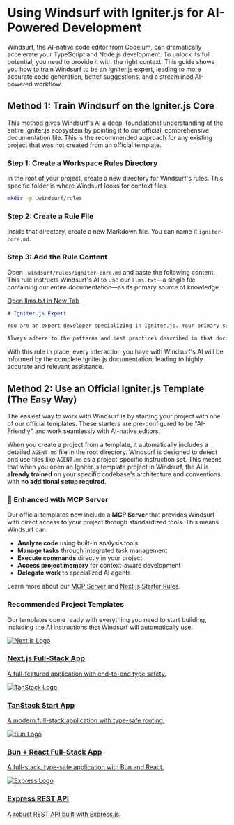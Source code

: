# Using Windsurf with Igniter.js for AI-Powered Development

Windsurf, the AI-native code editor from Codeium, can dramatically accelerate your TypeScript and Node.js development. To unlock its full potential, you need to provide it with the right context. This guide shows you how to train Windsurf to be an Igniter.js expert, leading to more accurate code generation, better suggestions, and a streamlined AI-powered workflow.

## Method 1: Train Windsurf on the Igniter.js Core

This method gives Windsurf's AI a deep, foundational understanding of the entire Igniter.js ecosystem by pointing it to our official, comprehensive documentation file. This is the recommended approach for any existing project that was not created from an official template.

### Step 1: Create a Workspace Rules Directory

In the root of your project, create a new directory for Windsurf's rules. This specific folder is where Windsurf looks for context files.

```bash
mkdir -p .windsurf/rules
```

### Step 2: Create a Rule File

Inside that directory, create a new Markdown file. You can name it `igniter-core.md`.

### Step 3: Add the Rule Content

Open `.windsurf/rules/igniter-core.md` and paste the following content. This rule instructs Windsurf's AI to use our `llms.txt`—a single file containing our entire documentation—as its primary source of knowledge.

<div className="my-4">
    <a href="https://igniterjs.com/llms.txt" target="_blank" rel="noopener noreferrer" className="inline-flex items-center justify-center rounded-md border border-border bg-transparent px-4 py-2 text-sm font-medium text-foreground transition-colors hover:bg-accent hover:text-accent-foreground focus-visible:outline-none focus-visible:ring-2 focus-visible:ring-ring focus-visible:ring-offset-2 disabled:pointer-events-none disabled:opacity-50">
      Open llms.txt in New Tab
    </a>
</div>

```markdown
# Igniter.js Expert

You are an expert developer specializing in Igniter.js. Your primary source of knowledge for all framework-related questions and code generation is the official documentation, which can be found in its entirety at: https://igniterjs.com/llms.txt.

Always adhere to the patterns and best practices described in that document. Before answering any question, consult this source to ensure accuracy.
```

With this rule in place, every interaction you have with Windsurf's AI will be informed by the complete Igniter.js documentation, leading to highly accurate and relevant assistance.

## Method 2: Use an Official Igniter.js Template (The Easy Way)

The easiest way to work with Windsurf is by starting your project with one of our official templates. These starters are pre-configured to be "AI-Friendly" and work seamlessly with AI-native editors.

When you create a project from a template, it automatically includes a detailed `AGENT.md` file in the root directory. Windsurf is designed to detect and use files like `AGENT.md` as a project-specific instruction set. This means that when you open an Igniter.js template project in Windsurf, the AI is **already trained** on your specific codebase's architecture and conventions with **no additional setup required**.

### 🚀 Enhanced with MCP Server

Our official templates now include a **MCP Server** that provides Windsurf with direct access to your project through standardized tools. This means Windsurf can:

- **Analyze code** using built-in analysis tools
- **Manage tasks** through integrated task management
- **Execute commands** directly in your project
- **Access project memory** for context-aware development
- **Delegate work** to specialized AI agents

Learn more about our [MCP Server](/docs/code-agents/mcp-server) and [Next.js Starter Rules](/docs/code-agents/nextjs-starter-rules).

### Recommended Project Templates

Our templates come ready with everything you need to start building, including the AI instructions that Windsurf will automatically use.

<div className="grid grid-cols-1 gap-4 my-8">
    <a href="/templates/starter-nextjs" className="block p-4 rounded-lg border hover:bg-accent/50 hover:shadow-lg transition-all duration-200">
      <div className="flex items-center space-x-4">
        <span className="size-12 border bg-secondary dark:bg-transparent border-border rounded-md p-1 flex items-center justify-center">
          <img src="https://svgl.app/library/nextjs_icon_dark.svg" alt="Next.js Logo" className="h-6 flex-shrink-0 grayscale invert-0 dark:invert" />
        </span>
        <div className="flex-1">
          <h3 className="text-sm font-semibold">Next.js Full-Stack App</h3>
          <p className="text-sm text-muted-foreground">A full-featured application with end-to-end type safety.</p>
        </div>
      </div>
    </a>
    <a href="/templates/starter-tanstack-start" className="block p-4 rounded-lg border hover:bg-accent/50 hover:shadow-lg transition-all duration-200">
      <div className="flex items-center space-x-4">
        <span className="size-12 border bg-secondary dark:bg-transparent border-border rounded-md p-1 flex items-center justify-center">
          <img src="https://svgl.app/library/tanstack.svg" alt="TanStack Logo" className="h-6 flex-shrink-0 grayscale" />
        </span>
        <div className="flex-1">
          <h3 className="text-sm font-semibold">TanStack Start App</h3>
          <p className="text-sm text-muted-foreground">A modern full-stack application with type-safe routing.</p>
        </div>
      </div>
    </a>
    <a href="/templates/starter-bun-react-app" className="block p-4 rounded-lg border hover:bg-accent/50 hover:shadow-lg transition-all duration-200">
      <div className="flex items-center space-x-4">
        <span className="size-12 border bg-secondary dark:bg-transparent border-border rounded-md p-1 flex items-center justify-center">
          <img src="https://svgl.app/library/bun.svg" alt="Bun Logo" className="h-6 flex-shrink-0 grayscale invert-0 dark:invert" />
        </span>
        <div className="flex-1">
          <h3 className="text-sm font-semibold">Bun + React Full-Stack App</h3>
          <p className="text-sm text-muted-foreground">A full-stack, type-safe application with Bun and React.</p>
        </div>
      </div>
    </a>
    <a href="/templates/starter-express-rest-api" className="block p-4 rounded-lg border hover:bg-accent/50 hover:shadow-lg transition-all duration-200">
      <div className="flex items-center space-x-4">
        <span className="size-12 border bg-secondary dark:bg-transparent border-border rounded-md p-1 flex items-center justify-center">
          <img src="https://svgl.app/library/expressjs_dark.svg" alt="Express Logo" className="h-6 flex-shrink-0 grayscale invert-0 dark:invert" />
        </span>
        <div className="flex-1">
          <h3 className="text-sm font-semibold">Express REST API</h3>
          <p className="text-sm text-muted-foreground">A robust REST API built with Express.js.</p>
        </div>
      </div>
    </a>
</div>